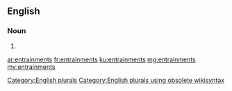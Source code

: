 ==English==

===Noun===
{{head|en}}

# {{plural of|entrainment}}

[[Category:English plurals]][[Category:English plurals using obsolete wikisyntax]]

[[ar:entrainments]]
[[fr:entrainments]]
[[ku:entrainments]]
[[mg:entrainments]]
[[my:entrainments]]